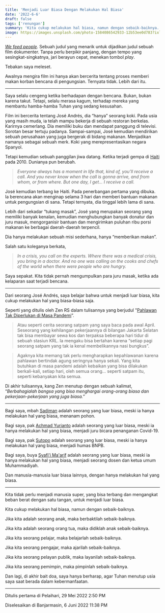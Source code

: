 ```yaml
---
title: 'Menjadi Luar Biasa Dengan Melakukan Hal Biasa'
date: '2022-6-6'
draft: false
tags: ['renungan']
summary: 'Kita cukup melakukan hal biasa, namun dengan sebaik-baiknya.'
image: https://images.unsplash.com/photo-1584086542933-12b53ee0d783?ixlib=rb-1.2.1&ixid=MnwxMjA3fDB8MHxwaG90by1wYWdlfHx8fGVufDB8fHx8&fit=crop&auto=format
---
```


_[We feed people](https://films.nationalgeographic.com/we-feed-people)_. Sebuah judul yang menarik
untuk dijadikan judul sebuah film dokumenter. Tanpa perlu berpikir panjang, dengan tempo yang
sesingkat-singkatnya, jari berayun cepat, menekan tombol _play_.

Tebakan saya meleset.

Awalnya mengira film ini hanya akan bercerita tentang proses memberi makan korban bencana di
pengungsian. Ternyata tidak. Lebih dari itu.

---

Saya selalu cengeng ketika berhadapan dengan bencana. Bukan, bukan karena takut. Tetapi, selalu
merasa kagum, terhadap mereka yang membantu hamba-hamba Tuhan yang sedang kesusahan.

Film ini bercerita tentang José Andrés, dia “hanya” seorang koki. Pada usia yang masih muda, ia
telah mampu bekerja di sebuah restoran berkelas. Karirnya cemerlang. Dia memiliki buku dan mendapat
panggung di televisi. Sorotan besar tertuju padanya. Sampai-sampai, José kemudian mendirikan sebuah
perusahaan yang juga bergerak di bidang makanan. Menjadikan namanya sebagai sebuah merk. Koki yang
merepresentasikan negara Spanyol.

Tetapi kemudian sebuah panggilan jiwa datang. Ketika terjadi gempa di
[Haiti](https://id.m.wikipedia.org/wiki/Gempa_bumi_Haiti_2010) pada 2010. Dunianya pun berubah.

> _Everyone always has a moment in life that, kind of, you’ll receive a call. And you never know
> when the call is gonna arrive, and from whom, or from where. But one day, I get… I receive a
> call._

José kemudian terbang ke Haiti. Pada penerbangan pertama yang dibuka. Ia berencana akan menginap
selama 3 hari dan memberi bantuan makanan untuk pengungsian di sana. Tetapi ternyata, dia tinggal
lebih lama di sana.

Lebih dari sekadar “tukang masak”, José yang merupakan seorang yang memiliki banyak kenalan,
kemudian menghubungkan banyak donatur dan juru masuk, mengorganisir bantuan dan mengirimkan puluhan
ribu porsi makanan ke berbagai daerah-daerah terpencil.

Dia hanya melakukan sebuah misi sederhana, hanya “memberikan makan”.

Salah satu koleganya berkata,

> _In a crisis, you call on the experts. Where there was a medical crisis, you bring in a doctor.
> And no one was calling on the cooks and chefs of the world when there were people who are hungry._

Saya sepakat. Kita tidak pernah mengumpulkan para juru masak, ketika ada kelaparan saat terjadi
bencana.

---

Dari seorang José Andrés, saya belajar bahwa untuk menjadi luar biasa, kita cukup melakukan hal yang
biasa-biasa saja.

Seperti yang ditulis oleh Zen RS dalam tulisannya yang berjudul
"[Pahlawan Tak Diperlukan di Masa Pandemi](https://kurangpiknik.tumblr.com/post/617164542559027200/pahlawan-tak-diperlukan-di-masa-pandemi)”.

> Atau seperti cerita seorang satpam yang saya baca pada awal April. Seseorang yang kehilangan
> pekerjaannya di bilangan Jakarta Selatan tak bisa membayar sewa kos dan terpaksa beberapa hari
> tidur di sebuah stasiun KRL. Ia mengaku bisa bertahan karena “setiap pagi seorang satpam yang tak
> ia kenal membelikannya nasi bungkus”.

> Agaknya kita memang tak perlu mengharapkan kepahlawanan karena pahlawan bertindak agung seringnya
> hanya sekali. Yang kita butuhkan di masa pandemi adalah kebaikan yang bisa dilakukan berkali-kali,
> setiap hari, oleh semua orang… seperti satpam itu, seperti kebanyakan kita semua.

Di akhir tulisannya, kang Zen menutup dengan sebuah kalimat, “_Berbahagialah bangsa yang bisa
menghargai orang-orang biasa dan pekerjaan-pekerjaan yang juga biasa.”_

---

Bagi saya, mbah [Sadiman](https://www.youtube.com/results?search_query=mbah+sadiman) adalah seorang
yang luar biasa, meski ia hanya melakukan hal yang biasa, menanam pohon.

Bagi saya, pak [Achmad Yurianto](https://www.youtube.com/results?search_query=achmad+yurianto)
adalah seorang yang luar biasa, meski ia hanya melakukan hal yang biasa, menjadi juru bicara
penanganan Covid-19.

Bagi saya, pak [Sutopo](https://www.youtube.com/results?search_query=sutopo+purwo+nugroho) adalah
seorang yang luar biasa, meski ia hanya melakukan hal yang biasa, menjadi humas BNPB.

Bagi saya, buya [Syafi'i Ma'arif](https://tirto.id/tulang-punggung-prof-syafii-maarif-b4T3) adalah
seorang yang luar biasa, meski ia hanya melakukan hal yang biasa, menjadi seorang dosen dan ketua
umum Muhammadiyah.

Dan manusia-manusia luar biasa lainnya, dengan hanya melakukan hal yang biasa.

---

Kita tidak perlu menjadi manusia super, yang bisa terbang dan mengangkat beban berat dengan satu
tangan, untuk menjadi luar biasa.

Kita cukup melakukan hal biasa, namun dengan sebaik-baiknya.

Jika kita adalah seorang anak, maka berbaktilah sebaik-baiknya.

Jika kita adalah seorang orang tua, maka didiklah anak sebaik-baiknya.

Jika kita seorang pelajar, maka belajarlah sebaik-baiknya.

Jika kita seorang pengajar, maka ajarilah sebaik-baiknya.

Jika kita seorang pelayan publik, maka layanilah sebaik-baiknya.

Jika kita seorang pemimpin, maka pimpinlah sebaik-baiknya.

Dan lagi, di akhir bait doa, saya hanya berharap, agar Tuhan menutup usia saya saat berada dalam
kebermanfaatan.

---

Ditulis pertama di Pelaihari, 29 Mei 2022 2:50 PM

Diselesaikan di Banjarmasin, 6 Juni 2022 11:38 PM
